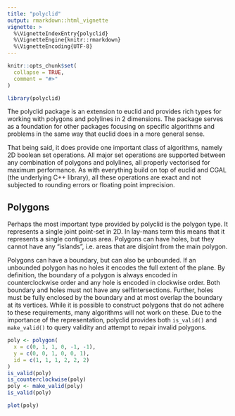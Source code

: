 ```yaml
---
title: "polyclid"
output: rmarkdown::html_vignette
vignette: >
  %\VignetteIndexEntry{polyclid}
  %\VignetteEngine{knitr::rmarkdown}
  %\VignetteEncoding{UTF-8}
---
```


```r
knitr::opts_chunk$set(
  collapse = TRUE,
  comment = "#>"
)
```

```r
library(polyclid)
```

The polyclid package is an extension to euclid and provides rich types for working with polygons and polylines in 2 dimensions. The package serves as a foundation for other packages focusing on specific algorithms and problems in the same way that euclid does in a more general sense.

That being said, it does provide one important class of algorithms, namely 2D boolean set operations. All major set operations are supported between any combination of polygons and polylines, all properly vectorised for maximum performance. As with everything build on top of euclid and CGAL (the underlying C++ library), all these operations are exact and not subjected to rounding errors or floating point imprecision.

## Polygons

Perhaps the most important type provided by polyclid is the polygon type. It represents a single joint point-set in 2D. In lay-mans term this means that it represents a single contiguous area. Polygons can have holes, but they cannot have any "islands", i.e. areas that are disjoint from the main polygon.

Polygons can have a boundary, but can also be unbounded. If an unbounded polygon has no holes it encodes the full extent of the plane. By definition, the boundary of a polygon is always encoded in counterclockwise order and any hole is encoded in clockwise order. Both boundary and holes must not have any selfintersections. Further, holes must be fully enclosed by the boundary and at most overlap the boundary at its vertices. While it is possible to construct polygons that do not adhere to these requirements, many algorithms will not work on these. Due to the importance of the representation, polyclid provides both `is_valid()` and `make_valid()` to query validity and attempt to repair invalid polygons.

```r
poly <- polygon(
  x = c(0, 1, 1, 0, -1, -1),
  y = c(0, 0, 1, 0, 0, 1),
  id = c(1, 1, 1, 2, 2, 2)
)
is_valid(poly)
is_counterclockwise(poly)
poly <- make_valid(poly)
is_valid(poly)
```

```r
plot(poly)
```
